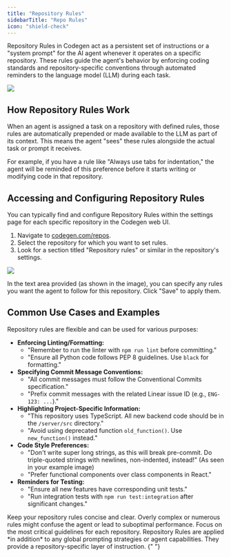 ```yaml
---
title: "Repository Rules"
sidebarTitle: "Repo Rules"
icon: "shield-check"
---
```


Repository Rules in Codegen act as a persistent set of instructions or a "system prompt" for the AI agent whenever it operates on a specific repository. These rules guide the agent's behavior by enforcing coding standards and repository-specific conventions through automated reminders to the language model (LLM) during each task.

<Frame caption="Update repo rules at codegen.com/repos">
  <img src="/images/repo-rules.png" />
</Frame>

## How Repository Rules Work

When an agent is assigned a task on a repository with defined rules, those rules are automatically prepended or made available to the LLM as part of its context. This means the agent "sees" these rules alongside the actual task or prompt it receives.

For example, if you have a rule like "Always use tabs for indentation," the agent will be reminded of this preference before it starts writing or modifying code in that repository.

## Accessing and Configuring Repository Rules

You can typically find and configure Repository Rules within the settings page for each specific repository in the Codegen web UI.

1.  Navigate to [codegen.com/repos](https://codegen.com/repos).
2.  Select the repository for which you want to set rules.
3.  Look for a section titled "Repository rules" or similar in the repository's settings.

<Frame caption="Update repo rules at codegen.com/repos">
  <img src="/images/repo-rules.png" />
</Frame>

In the text area provided (as shown in the image), you can specify any rules you want the agent to follow for this repository. Click "Save" to apply them.

## Common Use Cases and Examples

Repository rules are flexible and can be used for various purposes:

- **Enforcing Linting/Formatting:**
  - "Remember to run the linter with `npm run lint` before committing."
  - "Ensure all Python code follows PEP 8 guidelines. Use `black` for formatting."
- **Specifying Commit Message Conventions:**
  - "All commit messages must follow the Conventional Commits specification."
  - "Prefix commit messages with the related Linear issue ID (e.g., `ENG-123: ...`)."
- **Highlighting Project-Specific Information:**
  - "This repository uses TypeScript. All new backend code should be in the `/server/src` directory."
  - "Avoid using deprecated function `old_function()`. Use `new_function()` instead."
- **Code Style Preferences:**
  - "Don't write super long strings, as this will break pre-commit. Do triple-quoted strings with newlines, non-indented, instead!" (As seen in your example image)
  - "Prefer functional components over class components in React."
- **Reminders for Testing:**
  - "Ensure all new features have corresponding unit tests."
  - "Run integration tests with `npm run test:integration` after significant changes."

<Tip>
  Keep your repository rules concise and clear. Overly complex or numerous rules
  might confuse the agent or lead to suboptimal performance. Focus on the most
  critical guidelines for each repository.
</Tip>

<Note>
  Repository Rules are applied *in addition* to any global prompting strategies
  or agent capabilities. They provide a repository-specific layer of
  instruction.
</Note>{" "}
